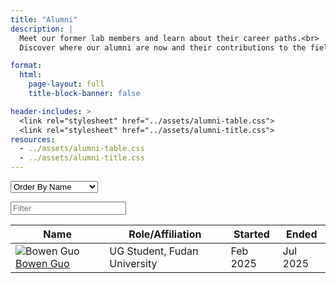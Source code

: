 ```yaml
---
title: "Alumni"
description: |
  Meet our former lab members and learn about their career paths.<br>
  Discover where our alumni are now and their contributions to the field.

format: 
  html: 
    page-layout: full
    title-block-banner: false

header-includes: >
  <link rel="stylesheet" href="../assets/alumni-table.css">
  <link rel="stylesheet" href="../assets/alumni-title.css">
resources:
  - ../assets/alumni-table.css
  - ../assets/alumni-title.css
---
```


::: {.alumni-container}

::: {.alumni-controls}
::: {.order-controls}
<select id="orderSelect" class="order-select">
  <option value="name">Order By Name</option>
  <option value="role">Order By Role</option>
  <option value="start">Order By Start Date</option>
  <option value="end">Order By End Date</option>
</select>
:::

::: {.filter-controls}
<input type="text" id="filterInput" class="filter-input" placeholder="Filter">
:::
:::

::: {.alumni-table-container}
<table class="alumni-table" id="alumniTable">
  <thead>
    <tr>
      <th>Name</th>
      <th>Role/Affiliation</th>
      <th>Started</th>
      <th>Ended</th>
    </tr>
  </thead>
  <tbody>
  
    <tr data-name="Bowen Guo" data-role="UG Student" data-start="2025-02" data-end="2025-07">
      <td class="name-cell">
        <img src="bowen_guo/bowen_guo.jpg" alt="Bowen Guo" class="profile-image">
        <a href="bowen_guo/" class="alumni-name">Bowen Guo</a>
      </td>
      <td>UG Student, Fudan University</td>
      <td>Feb 2025</td>
      <td>Jul 2025</td>
    </tr>



  </tbody>
</table>
:::

:::

<script>
document.addEventListener('DOMContentLoaded', function() {
  const table = document.getElementById('alumniTable');
  const tbody = table.querySelector('tbody');
  const rows = Array.from(tbody.querySelectorAll('tr'));
  const orderSelect = document.getElementById('orderSelect');
  const filterInput = document.getElementById('filterInput');

  // Sorting function
  function sortTable(column) {
    rows.sort((a, b) => {
      let aValue, bValue;
      
      switch(column) {
        case 'name':
          aValue = a.getAttribute('data-name').toLowerCase();
          bValue = b.getAttribute('data-name').toLowerCase();
          break;
        case 'role':
          aValue = a.getAttribute('data-role').toLowerCase();
          bValue = b.getAttribute('data-role').toLowerCase();
          break;
        case 'start':
          aValue = a.getAttribute('data-start');
          bValue = b.getAttribute('data-start');
          break;
        case 'end':
          aValue = a.getAttribute('data-end');
          bValue = b.getAttribute('data-end');
          break;
        default:
          return 0;
      }
      
      return aValue.localeCompare(bValue);
    });
    
    // Re-append sorted rows
    rows.forEach(row => tbody.appendChild(row));
  }

  // Filtering function
  function filterTable(searchTerm) {
    rows.forEach(row => {
      const name = row.getAttribute('data-name').toLowerCase();
      const role = row.getAttribute('data-role').toLowerCase();
      const affiliation = row.cells[1].textContent.toLowerCase();
      
      const matches = name.includes(searchTerm.toLowerCase()) || 
                     role.includes(searchTerm.toLowerCase()) || 
                     affiliation.includes(searchTerm.toLowerCase());
      
      row.style.display = matches ? '' : 'none';
    });
  }

  // Event listeners
  orderSelect.addEventListener('change', function() {
    sortTable(this.value);
  });

  filterInput.addEventListener('input', function() {
    filterTable(this.value);
  });
});
</script> 